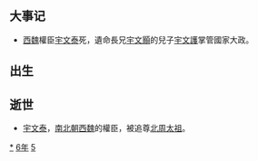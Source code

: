 {{yearTOC|556|南朝梁'''[[紹泰|紹泰]]二年'''，'''[[太平_(萧方智)|太平]]元年'''；高昌'''[[建昌_(麴寶茂)|建昌]]二年'''；西魏'''[[拓跋廓|恭帝]]三年'''；北齊'''[[天保_(高洋)|天保]]七年'''；西梁'''[[大定_(萧詧)|大定]]二年'''；新罗'''[[開國_(新羅)|開國]]六年'''}}

== 大事记 ==
*[[西魏|西魏]]權臣[[宇文泰|宇文泰]]死，遺命長兄[[宇文顥|宇文顥]]的兒子[[宇文護|宇文護]]掌管國家大政。

== 出生 ==
== 逝世 ==
{{Wikisource year mention}}
*[[宇文泰|宇文泰]]，[[南北朝|南北朝]][[西魏|西魏]]的權臣，被追尊[[北周太祖|北周太祖]]。

[[Category:556年|*]]
[[Category:550年代|6年]]
[[Category:6世纪各年|5]]